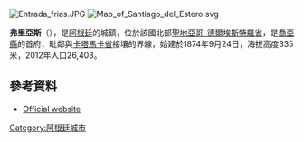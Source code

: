 [[Image:Entrada_frias.JPG|right]]
[[Image:Map_of_Santiago_del_Estero.svg|right]]

{{Coord|28|38|0|S|65|0|0|W|display=title}}

'''弗里亞斯'''（{{lang-es|Frías}}），是[[阿根廷|阿根廷]]的城鎮，位於該國北部[[聖地亞哥-德爾埃斯特羅省|聖地亞哥-德爾埃斯特羅省]]，是[[喬亞縣|喬亞縣]]的首府，毗鄰與[[卡塔馬卡省|卡塔馬卡省]]接壤的界線，始建於1874年9月24日，海拔高度335米，2012年人口26,403。

==參考資料==
*[https://web.archive.org/web/20121028212556/http://www.frias.gov.ar/ Official website]

{{Argentina-geo-stub}}
[[Category:阿根廷城市|Category:阿根廷城市]]